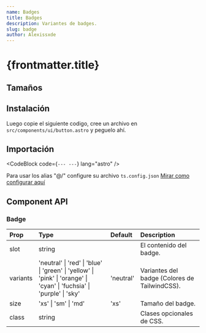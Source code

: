 ```yaml
---
name: Badges
title: Badges
description: Variantes de badges.
slug: badge
author: Alexissxde
---
```



# {frontmatter.title}

<Tabs client:load>
	<ComponentPreview slot="preview">
		<Badges />
	</ComponentPreview>
	<CodeBlock
		slot="code"
		filePath="src/components/examples/badges.astro"
		lang="astro"
	/>
</Tabs>

## Tamaños

<ComponentPreview>
  <BadgesSizes />
</ComponentPreview>

## Instalación

<CodeBlock code="npm install class-variance-authority clsx tailwind-merge" lang="bash" />

Luego copie el siguiente codigo, cree un archivo en `src/components/ui/button.astro` y peguelo ahí.

<CodeBlock filePath="src/components/ui/badge.astro" />

## Importación

<CodeBlock
	code={`---
---`}
	lang="astro"
/>

Para usar los alias "@/" configure su archivo `ts.config.json` <a href="/components/installation#configurar-alias-en-el-tsconfigjson">Mirar como configurar aquí</a>

## Component API

### Badge

| Prop     | Type                                                                                                                  | Default   | Description               |
| :------- | :-------------------------------------------------------------------------------------------------------------------- | :-------- | :------------------------ |
| slot     | string                                                                                                                |           | El contenido del badge.  |
| variants | 'neutral' \| 'red' \| 'blue' \| 'green' \| 'yellow' \| 'pink' \| 'orange' \| 'cyan' \| 'fuchsia' \| 'purple' \| 'sky' | 'neutral' | Variantes del badge (Colores de TailwindCSS).     |
| size     | 'xs' \| 'sm' \| 'md'                                                                                                  | 'xs'      | Tamaño del badge.         |
| class    | string                                                                                                                |           | Clases opcionales de CSS. |
